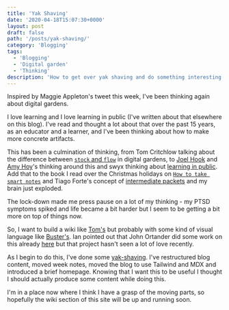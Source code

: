 ```yaml
---
title: 'Yak Shaving'
date: '2020-04-18T15:07:30+0000'
layout: post
draft: false
path: '/posts/yak-shaving/'
category: 'Blogging'
tags:
  - 'Blogging'
  - 'Digital garden'
  - 'Thinking'
description: 'How to get over yak shaving and do something interesting'
---
```


Inspired by Maggie Appleton's tweet this week, I've been thinking again about
digital gardens.

<TwitterTweetEmbed tweetId="1250532315459194880" />

I love learning and I love learning in public (I've written about that elsewhere on this blog). I've read and thought a lot about that over the past 15 years, as an educator and a learner, and I've been thinking about how to make more concrete artifacts.

This has been a culmination of thinking, from Tom Critchlow talking about the difference between [`stock` and `flow`](https://tomcritchlow.com/2018/10/10/of-gardens-and-wikis/) in digital gardens, to [Joel Hook](https://joelhooks.com/digital-garden) and [Amy Hoy](https://stackingthebricks.com/how-blogs-broke-the-web/)'s thinking around this and swyx thinking about [learning in public](https://www.swyx.io/writing/learn-in-public/). Add that to the book I read over the Christmas holidays on [`How to take smart notes`](https://www.amazon.co.uk/How-Take-Smart-Notes-Nonfiction-ebook/dp/B06WVYW33Y) and Tiago Forte's concept of [intermediate packets](https://fortelabs.co/blog/just-in-time-pm-4-intermediate-packets) and my brain just exploded.

The lock-down made me press pause on a lot of my thinking - my PTSD symptoms spiked and life became a bit harder but I seem to be getting a bit more on top of things now.

So, I want to build a wiki like [Tom's](https://tomcritchlow.com/wiki/) but probably with some kind of visual language like [Buster's](https://busterbenson.com/piles/). Ian pointed out that John Ortander did some work on this already [here](https://github.com/johno/digital-garden) but that project hasn't seen a lot of love recently.

As I begin to do this, I've done some [yak-shaving](https://en.wiktionary.org/wiki/yak_shaving). I've restructured blog content, moved week notes, moved the blog to use Tailwind and MDX and introduced a brief homepage. Knowing that I want this to be useful I thought I should actually produce some content while doing this.

I'm in a place now where I think I have a grasp of the moving parts, so hopefully the wiki section of this site will be up and running soon.
